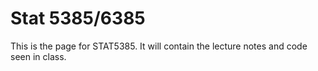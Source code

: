 # Stat 5385/6385

This is the page for STAT5385. It will contain the lecture notes and code seen in class.
